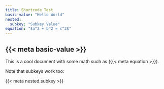 ```yaml
---
title: Shortcode Test
basic-value: "Hello World"
nested:
  subkey: "Subkey Value"
equation: "$a^2 + b^2 = c^2$"
---
```


## {{< meta basic-value >}}

This is a cool document with some math such as ({{< meta equation >}}).

Note that subkeys work too:

{{< meta nested.subkey >}}